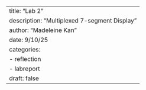 ---
title: "Lab 2"
description: "Multiplexed 7-segment Display"
author: "Madeleine Kan"
date: 9/10/25
categories:
    - reflection
    - labreport
draft: false
---